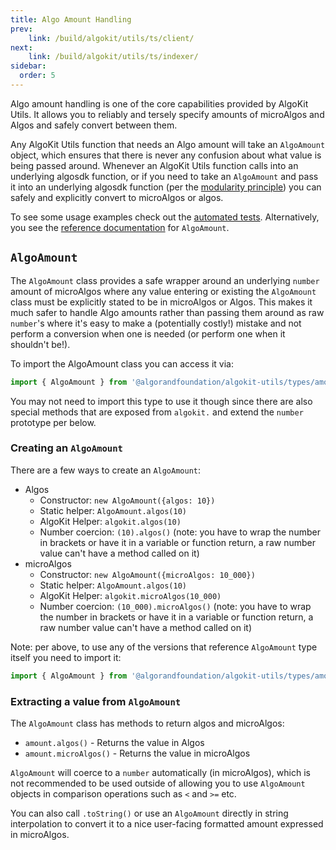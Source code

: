 ```yaml
---
title: Algo Amount Handling
prev: 
    link: /build/algokit/utils/ts/client/
next:
    link: /build/algokit/utils/ts/indexer/
sidebar:
  order: 5
---
```


Algo amount handling is one of the core capabilities provided by AlgoKit Utils. It allows you to reliably and tersely specify amounts of microAlgos and Algos and safely convert between them.

Any AlgoKit Utils function that needs an Algo amount will take an `AlgoAmount` object, which ensures that there is never any confusion about what value is being passed around. Whenever an AlgoKit Utils function calls into an underlying algosdk function, or if you need to take an `AlgoAmount` and pass it into an underlying algosdk function (per the [modularity principle](/build/algokit/utils/ts/overview#core-principles)) you can safely and explicitly convert to microAlgos or algos.

To see some usage examples check out the [automated tests](https://github.com/algorandfoundation/algokit-utils-ts/blob/main/src/types/amount.spec.ts). Alternatively, you see the [reference documentation](https://github.com/algorandfoundation/algokit-utils-ts/blob/main/docs/code/classes/types_amount.AlgoAmount.md) for `AlgoAmount`.

## `AlgoAmount`

The `AlgoAmount` class provides a safe wrapper around an underlying `number` amount of microAlgos where any value entering or existing the `AlgoAmount` class must be explicitly stated to be in microAlgos or Algos. This makes it much safer to handle Algo amounts rather than passing them around as raw `number`'s where it's easy to make a (potentially costly!) mistake and not perform a conversion when one is needed (or perform one when it shouldn't be!).

To import the AlgoAmount class you can access it via:

```typescript
import { AlgoAmount } from '@algorandfoundation/algokit-utils/types/amount'
```

You may not need to import this type to use it though since there are also special methods that are exposed from `algokit.` and extend the `number` prototype per below.

### Creating an `AlgoAmount`

There are a few ways to create an `AlgoAmount`:

- Algos
  - Constructor: `new AlgoAmount({algos: 10})`
  - Static helper: `AlgoAmount.algos(10)`
  - AlgoKit Helper: `algokit.algos(10)`
  - Number coercion: `(10).algos()` (note: you have to wrap the number in brackets or have it in a variable or function return, a raw number value can't have a method called on it)
- microAlgos
  - Constructor: `new AlgoAmount({microAlgos: 10_000})`
  - Static helper: `AlgoAmount.algos(10)`
  - AlgoKit Helper: `algokit.microAlgos(10_000)`
  - Number coercion: `(10_000).microAlgos()` (note: you have to wrap the number in brackets or have it in a variable or function return, a raw number value can't have a method called on it)

Note: per above, to use any of the versions that reference `AlgoAmount` type itself you need to import it:

```typescript
import { AlgoAmount } from '@algorandfoundation/algokit-utils/types/amount'
```

### Extracting a value from `AlgoAmount`

The `AlgoAmount` class has methods to return algos and microAlgos:

- `amount.algos()` - Returns the value in Algos
- `amount.microAlgos()` - Returns the value in microAlgos

`AlgoAmount` will coerce to a `number` automatically (in microAlgos), which is not recommended to be used outside of allowing you to use `AlgoAmount` objects in comparison operations such as `<` and `>=` etc.

You can also call `.toString()` or use an `AlgoAmount` directly in string interpolation to convert it to a nice user-facing formatted amount expressed in microAlgos.